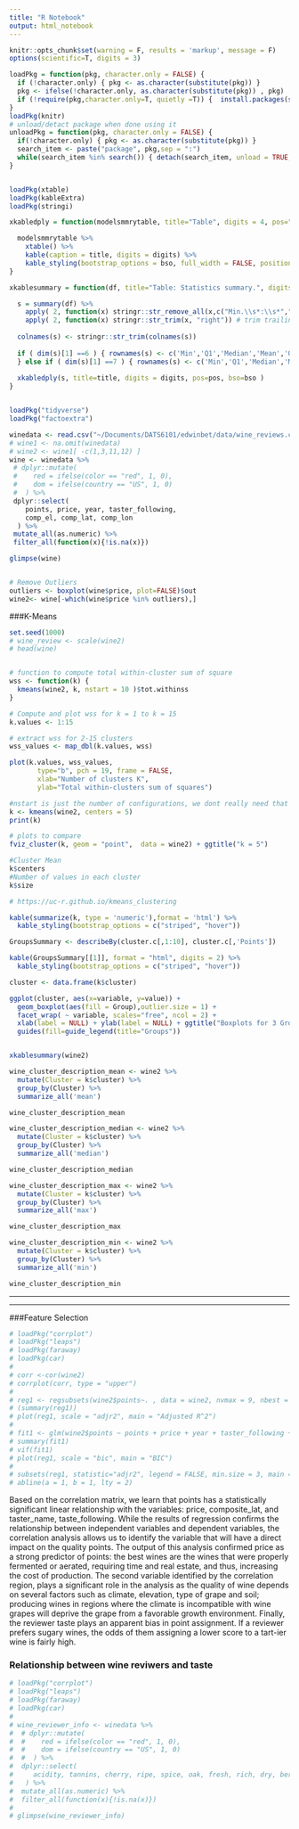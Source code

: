 ```yaml
---
title: "R Notebook"
output: html_notebook
---
```



```r
knitr::opts_chunk$set(warning = F, results = 'markup', message = F)
options(scientific=T, digits = 3) 

loadPkg = function(pkg, character.only = FALSE) { 
  if (!character.only) { pkg <- as.character(substitute(pkg)) }
  pkg <- ifelse(!character.only, as.character(substitute(pkg)) , pkg)  
  if (!require(pkg,character.only=T, quietly =T)) {  install.packages(substitute(pkg),dep=T); if(!require(pkg,character.only=T)) stop("Package not found") } 
}
loadPkg(knitr)
# unload/detact package when done using it
unloadPkg = function(pkg, character.only = FALSE) { 
  if(!character.only) { pkg <- as.character(substitute(pkg)) } 
  search_item <- paste("package", pkg,sep = ":") 
  while(search_item %in% search()) { detach(search_item, unload = TRUE, character.only = TRUE) } 
}


loadPkg(xtable)
loadPkg(kableExtra)
loadPkg(stringi)

xkabledply = function(modelsmmrytable, title="Table", digits = 4, pos="left", bso="striped") { 

  modelsmmrytable %>%
    xtable() %>% 
    kable(caption = title, digits = digits) %>%
    kable_styling(bootstrap_options = bso, full_width = FALSE, position = pos)
}

xkablesummary = function(df, title="Table: Statistics summary.", digits = 4, pos="left", bso="striped") { 

  s = summary(df) %>%
    apply( 2, function(x) stringr::str_remove_all(x,c("Min.\\s*:\\s*","1st Qu.\\s*:\\s*","Median\\s*:\\s*","Mean\\s*:\\s*","3rd Qu.\\s*:\\s*","Max.\\s*:\\s*")) ) %>% 
    apply( 2, function(x) stringr::str_trim(x, "right")) # trim trailing spaces left
  
  colnames(s) <- stringr::str_trim(colnames(s))
  
  if ( dim(s)[1] ==6 ) { rownames(s) <- c('Min','Q1','Median','Mean','Q3','Max') 
  } else if ( dim(s)[1] ==7 ) { rownames(s) <- c('Min','Q1','Median','Mean','Q3','Max','NA') }
  
  xkabledply(s, title=title, digits = digits, pos=pos, bso=bso )
}


loadPkg("tidyverse")
loadPkg("factoextra")

winedata <- read.csv("~/Documents/DATS6101/edwinbet/data/wine_reviews.csv")
# wine1 <- na.omit(winedata)
# wine2 <- wine1[ -c(1,3,11,12) ]
wine <- winedata %>% 
 # dplyr::mutate(
 #    red = ifelse(color == "red", 1, 0),
 #    dom = ifelse(country == "US", 1, 0)
 #  ) %>%
 dplyr::select(
    points, price, year, taster_following,
    comp_el, comp_lat, comp_lon
  ) %>% 
 mutate_all(as.numeric) %>% 
 filter_all(function(x){!is.na(x)}) 

glimpse(wine)


# Remove Outliers
outliers <- boxplot(wine$price, plot=FALSE)$out
wine2<- wine[-which(wine$price %in% outliers),]

```

###K-Means

```r
set.seed(1000)
# wine_review <- scale(wine2)
# head(wine)


# function to compute total within-cluster sum of square
wss <- function(k) {
  kmeans(wine2, k, nstart = 10 )$tot.withinss
}

# Compute and plot wss for k = 1 to k = 15
k.values <- 1:15

# extract wss for 2-15 clusters
wss_values <- map_dbl(k.values, wss)

plot(k.values, wss_values,
       type="b", pch = 19, frame = FALSE,
       xlab="Number of clusters K",
       ylab="Total within-clusters sum of squares")

#nstart is just the number of configurations, we dont really need that
k <- kmeans(wine2, centers = 5)
print(k)

# plots to compare
fviz_cluster(k, geom = "point",  data = wine2) + ggtitle("k = 5")

#Cluster Mean
k$centers
#Number of values in each cluster
k$size

# https://uc-r.github.io/kmeans_clustering
```


```r

kable(summarize(k, type = 'numeric'),format = 'html') %>%
  kable_styling(bootstrap_options = c("striped", "hover"))

GroupsSummary <- describeBy(cluster.c[,1:10], cluster.c[,'Points'])

kable(GroupsSummary[[1]], format = "html", digits = 2) %>%
  kable_styling(bootstrap_options = c("striped", "hover"))

cluster <- data.frame(k$cluster)

ggplot(cluster, aes(x=variable, y=value)) +
  geom_boxplot(aes(fill = Group),outlier.size = 1) +
  facet_wrap( ~ variable, scales="free", ncol = 2) +
  xlab(label = NULL) + ylab(label = NULL) + ggtitle("Boxplots for 3 Groups of Clients") +
  guides(fill=guide_legend(title="Groups"))


xkablesummary(wine2)

wine_cluster_description_mean <- wine2 %>% 
  mutate(Cluster = k$cluster) %>%
  group_by(Cluster) %>%
  summarize_all('mean')

wine_cluster_description_mean

wine_cluster_description_median <- wine2 %>% 
  mutate(Cluster = k$cluster) %>%
  group_by(Cluster) %>%
  summarize_all('median')

wine_cluster_description_median

wine_cluster_description_max <- wine2 %>% 
  mutate(Cluster = k$cluster) %>%
  group_by(Cluster) %>%
  summarize_all('max')

wine_cluster_description_max

wine_cluster_description_min <- wine2 %>% 
  mutate(Cluster = k$cluster) %>%
  group_by(Cluster) %>%
  summarize_all('min')

wine_cluster_description_min


```















_______________________________________________________________________________________________
_______________________________________________________________________________________________

###Feature Selection
```r
# loadPkg("corrplot")
# loadPkg("leaps")
# loadPkg(faraway)
# loadPkg(car)
# 
# corr <-cor(wine2) 
# corrplot(corr, type = "upper")
# 
# reg1 <- regsubsets(wine2$points~. , data = wine2, nvmax = 9, nbest = 2, method = "exhaustive") 
# (summary(reg1))
# plot(reg1, scale = "adjr2", main = "Adjusted R^2")
# 
# fit1 <- glm(wine2$points ~ points + price + year + taster_following + composite_el + composite_lat + composite_lon, data = wine2)
# summary(fit1)
# vif(fit1)
# plot(reg1, scale = "bic", main = "BIC")
# 
# subsets(reg1, statistic="adjr2", legend = FALSE, min.size = 3, main = "Adjusted R^2")
# abline(a = 1, b = 1, lty = 2)  
```


Based on the correlation matrix, we learn that points has a statistically significant linear relationship with the variables: price, composite_lat, and taster_name, taste_following. While the results of regression confirms the relationship between independent variables and dependent variables, the correlation analysis allows us to identify the variable that will have a direct impact on the quality points. The output of this analysis confirmed price as a strong predictor of points: the best wines are the wines that were properly fermented or aerated, requiring time and real estate, and thus, increasing the cost of production. The second variable identified by the correlation region, plays a significant role in the analysis as the quality of wine depends on several factors such as climate, elevation, type of grape and soil; producing wines in regions where the climate is incompatible with wine grapes will deprive the grape from a favorable growth environment. Finally, the reviewer taste plays an apparent bias in point assignment. If a reviewer prefers sugary wines, the odds of them assigning a lower score to a tart-ier wine is fairly high.


### Relationship between wine reviwers and taste
```r
# loadPkg("corrplot")
# loadPkg("leaps")
# loadPkg(faraway)
# loadPkg(car)
# 
# wine_reviewer_info <- winedata %>% 
#  # dplyr::mutate(
#  #    red = ifelse(color == "red", 1, 0),
#  #    dom = ifelse(country == "US", 1, 0)
#  #  ) %>%
#  dplyr::select(
#     acidity, tannins, cherry, ripe, spice, oak, fresh, rich, dry, berry, plum, soft, apple, fruits, sweet, crisp, blackberry, light, dark, citrus, bodied, vanilla, bright, pepper, green, lemon, raspberry, peach, chocolate, dried, pear, taster_following, Alexander.Peartree, Anna.Lee.C.Iijima, Anne.Krebiehl.MW, Carrie.Dykes,
#   ) %>% 
#  mutate_all(as.numeric) %>% 
#  filter_all(function(x){!is.na(x)}) 
# 
# glimpse(wine_reviewer_info)


```